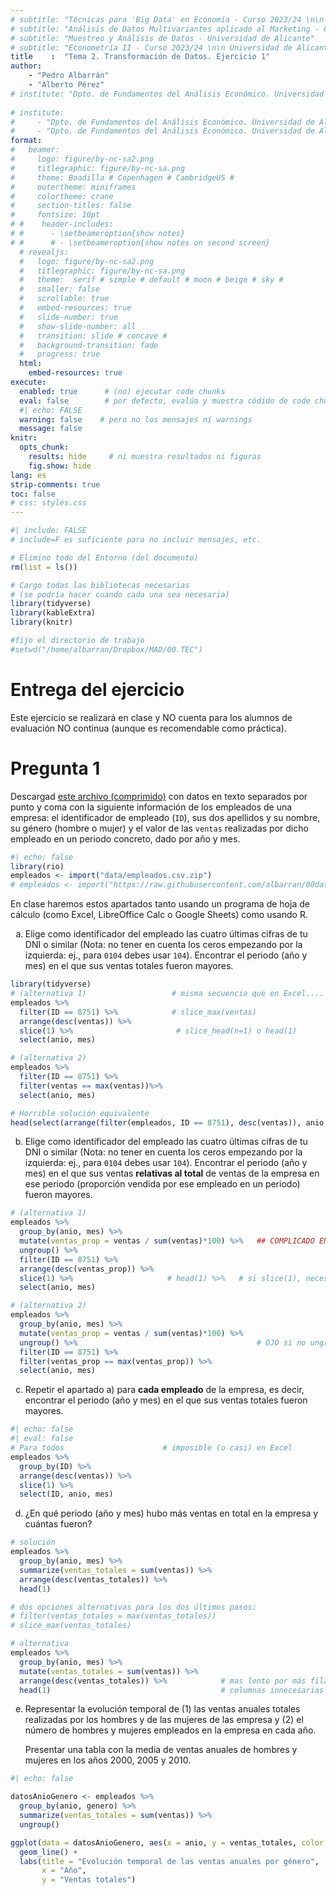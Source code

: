 ```yaml
---
# subtitle: "Técnicas para 'Big Data' en Economía - Curso 2023/24 \n\n Universidad de Alicante"
# subtitle: "Análisis de Datos Multivariantes aplicado al Marketing - Curso 2023/24 \n\n Universidad de Alicante"
# subtitle: "Muestreo y Análisis de Datos - Universidad de Alicante"
# subtitle: "Econometría II - Curso 2023/24 \n\n Universidad de Alicante"
title    :  "Tema 2. Transformación de Datos. Ejercicio 1"
author:  
    - "Pedro Albarrán"
    - "Alberto Pérez"
# institute: "Dpto. de Fundamentos del Análisis Económico. Universidad de Alicante"
   
# institute: 
#     - "Dpto. de Fundamentos del Análisis Económico. Universidad de Alicante"
#     - "Dpto. de Fundamentos del Análisis Económico. Universidad de Alicante"
format:
#   beamer:
#     logo: figure/by-nc-sa2.png
#     titlegraphic: figure/by-nc-sa.png
#     theme: Boadilla # Copenhagen # CambridgeUS #
#     outertheme: miniframes
#     colortheme: crane
#     section-titles: false
#     fontsize: 10pt
# #    header-includes:
# #      - \setbeameroption{show notes}
# #      # - \setbeameroption{show notes on second screen}
  # revealjs:
  #   logo: figure/by-nc-sa2.png
  #   titlegraphic: figure/by-nc-sa.png
  #   theme:  serif # simple # default # moon # beige # sky #
  #   smaller: false
  #   scrollable: true
  #   embed-resources: true
  #   slide-number: true
  #   show-slide-number: all
  #   transition: slide # concave # 
  #   background-transition: fade
  #   progress: true
  html: 
    embed-resources: true
execute:
  enabled: true      # (no) ejecutar code chunks
  eval: false        # por defecto, evalúa y muestra códido de code chunks
  #| echo: FALSE
  warning: false    # pero no los mensajes ni warnings
  message: false
knitr:
  opts_chunk:
    results: hide     # ni muestra resultados ni figuras
    fig.show: hide
lang: es
strip-comments: true
toc: false
# css: styles.css
---
```



```r
#| include: FALSE
# include=F es suficiente para no incluir mensajes, etc.

# Elimino todo del Entorno (del documento)
rm(list = ls())       

# Cargo todas las bibliotecas necesarias
# (se podría hacer cuando cada una sea necesaria)
library(tidyverse)
library(kableExtra)
library(knitr)

#fijo el directorio de trabajo
#setwd("/home/albarran/Dropbox/MAD/00.TEC")
```


# Entrega del ejercicio

Este ejercicio se realizará en clase y NO cuenta para los alumnos de evaluación NO continua (aunque es recomendable como práctica).


# Pregunta 1

Descargad [este archivo (comprimido)](https://raw.githubusercontent.com/albarran/00datos/main/empleados.csv.zip) con datos en texto separados por punto y coma con la siguiente información de los empleados de una empresa: el identificador de empleado (`ID`), sus dos apellidos y su nombre, su género (hombre o mujer) y el valor de las `ventas` realizadas por dicho empleado en un periodo concreto, dado por año y mes.

```r
#| echo: false
library(rio)
empleados <- import("data/empleados.csv.zip")
# empleados <- import("https://raw.githubusercontent.com/albarran/00datos/main/empleados.csv.zip")
```


En clase haremos estos apartados tanto usando un programa de hoja de cálculo (como Excel, LibreOffice Calc o Google Sheets) como usando R.

a. Elige como identificador del empleado las cuatro últimas cifras de tu DNI o similar (Nota: no tener en cuenta los ceros empezando por la izquierda: ej., para `0104` debes usar `104`). Encontrar el periodo (año y mes) en el que sus ventas totales fueron mayores.

```r
library(tidyverse)
# (alternativa 1)                   # misma secuencia que en Excel....
empleados %>%
  filter(ID == 8751) %>%            # slice_max(ventas)
  arrange(desc(ventas)) %>%    
  slice(1) %>%                       # slice_head(n=1) o head(1)
  select(anio, mes)

# (alternativa 2)
empleados %>%
  filter(ID == 8751) %>%
  filter(ventas == max(ventas))%>%    
  select(anio, mes)

# Horrible solución equivalente
head(select(arrange(filter(empleados, ID == 8751), desc(ventas)), anio, mes),1)

```


<!--
Pensar PASOS, pensar qué funciones (de las cinco) usar en cada paso

* seleccionar filas de un empledo/a

* hay que seleccionar un periodo, PERO que cumpla una **condición** (paso previo)

* filtrado de ventas == valor, o bien otra variable que tiene el máximo, o  bien directamente el máximo

* o ordenar descendente y elegir el primer valor

* OJO: ambas opciones NO son equivalente si en caso de empates: si mismo valor máximo en dos periodos, filter selecciona dos 

-->


b. Elige como identificador del empleado las cuatro últimas cifras de tu DNI o similar (Nota: no tener en cuenta los ceros empezando por la izquierda: ej., para `0104` debes usar `104`). Encontrar el periodo (año y mes) en el que sus ventas **relativas al total** de ventas de la empresa en ese periodo (proporción vendida por ese empleado en un periodo) fueron mayores.

```r
# (alternativa 1)
empleados %>%
  group_by(anio, mes) %>% 
  mutate(ventas_prop = ventas / sum(ventas)*100) %>%   ## COMPLICADO EN EXCEL
  ungroup() %>%                                        
  filter(ID == 8751) %>%
  arrange(desc(ventas_prop)) %>%  
  slice(1) %>%                     # head(1) %>%   # si slice(1), necesita ungroup()
  select(anio, mes)

# (alternativa 2)
empleados %>%
  group_by(anio, mes) %>% 
  mutate(ventas_prop = ventas / sum(ventas)*100) %>%
  ungroup() %>%                                        # OJO si no ungroup()
  filter(ID == 8751) %>%
  filter(ventas_prop == max(ventas_prop)) %>% 
  select(anio, mes)
```

<!--

PASOS: necesitamos crear una variables (ventas de i en t)/(total ventas en t)

1. si se crea después de filtrar: ventas/suma(ventas) es (ventas de i en t)/(total ventas de i)
2. si se crea antes de filtrar sin más es (ventas de i en t)/(total de ventas, de todos individuso en todos los periodos)

group_by para limitar el alcance de sum() a periodo

NO olvidar ungroup() cuando ya no necesitamos

-->


c. Repetir el apartado a) para **cada empleado** de la empresa, es decir, encontrar el periodo (año y mes) en el que sus ventas totales fueron mayores.

```r
#| echo: false
#| eval: false
# Para todos                      # imposible (o casi) en Excel
empleados %>% 
  group_by(ID) %>% 
  arrange(desc(ventas)) %>%    
  slice(1) %>%                       
  select(ID, anio, mes)
```

<!-- De manera similar, se podría hacer para ventas relativas -->

d. ¿En qué periodo (año y mes) hubo más ventas en total en la empresa y cuántas fueron?
  
```r
# solución
empleados %>% 
  group_by(anio, mes) %>%
  summarize(ventas_totales = sum(ventas)) %>%
  arrange(desc(ventas_totales)) %>%            
  head(1)

# dos opciones alternativas para los dos últimos pasos:
# filter(ventas_totales = max(ventas_totales))
# slice_max(ventas_totales)

# alternativa
empleados %>% 
  group_by(anio, mes) %>% 
  mutate(ventas_totales = sum(ventas)) %>% 
  arrange(desc(ventas_totales)) %>%            # mas lento por más filas
  head(1)                                      # columnas innecesarias
```  

<!--

Lógicamente la primera solución es mejor: queremos trabaja a nivel de empresa

nuevo conjunto de datos a nivel de empresa-periodo (con summarize), en lugar de empleado-periodo (filas redundantes)

-->

<!--
e. Encontrar los nombres y apellidos de los diez empleados con más ventas (mayor número total de ventas) entre julio de 2002 (incluido) y junio de 2006 (incluido).
```r
# solución
empleados %>%
  filter((anio == 2002 & mes >=7) | (anio>=2003 & anio<=2005) | (anio == 2006 & mes <=6)) %>%
  group_by(ID) %>% #, nombre, apellido1, apellido2) %>%      # OJO: si no se incluyen
  summarize(ventas_totales = sum(ventas)) %>% ungroup() %>%
  arrange(desc(ventas_totales)) %>% 
  head(10)

empleados %>%
  filter((anio == 2002 & mes >=7) | (anio>=2003 & anio<=2005) | (anio == 2006 & mes <=6)) %>%
  group_by(ID) %>%      # OJO: si no se incluyen
  mutate(ventas_totales = sum(ventas)) %>% ungroup() %>%
  arrange(desc(ventas_totales)) %>% 
  head(10)


# solución
empleados %>%
  filter((anio == 2002 & mes >=7) | (anio>=2003 & anio<=2005) | (anio == 2006 & mes <=6)) %>%
  group_by(ID, apellido1, apellido2, nombre) %>%      # OJO: si no se incluyen
  summarize(ventas_totales = sum(ventas)) %>% ungroup() %>%
  arrange(desc(ventas_totales)) %>% 
  head(10) 

%>% 
  select(starts_with("apellido"), nombre)


# alternativa: usar 
# slice_max(ventas_totales, n=10) 
```
-->

<!--
PASOS: primero extraer SOLO las filas del período relevante (última parte del enunciado, pero primer paso)

condición lógica: varios OR y AND

group_by: debemos incluir apellidos o no se mantienen en el summarize

si usamos mutate en lugar de summarize, no solo filas redundantes: la solución puede dar mal.

-->

e. Representar la evolución temporal de (1) las ventas anuales totales realizadas por los hombres y de las mujeres de las empresa y (2) el número de hombres y mujeres empleados en la empresa en cada año.

    Presentar una tabla con la media de ventas anuales de hombres y mujeres en los años 2000, 2005 y 2010.

```r
#| echo: false

datosAnioGenero <- empleados %>%
  group_by(anio, genero) %>%
  summarize(ventas_totales = sum(ventas)) %>%
  ungroup()

ggplot(data = datosAnioGenero, aes(x = anio, y = ventas_totales, color = genero)) +
  geom_line() +
  labs(title = "Evolución temporal de las ventas anuales por género",
       x = "Año",
       y = "Ventas totales")

```

<!--

# Pregunta 2

Cargar los datos de vuelos `flights` de la biblioteca `nycflights13`. 

Calcular para cada compañía (`carrier`) el número total de vuelos, el retraso medio en la salida, el número de destinos únicos a los que vuela, y el número de aviones únicos utilizados. Mostrar el histograma del número de destinos únicos.

```r
library(nycflights13)
df <- flights %>%
  group_by(carrier) %>%
  summarise(
    total_flights = n(), 
    mean_delay = mean(dep_delay, na.rm = TRUE),
    num_dests = n_distinct(dest), 
    num_planes = n_distinct(tailnum)
  ) %>%
  arrange(desc(total_flights))
df


table(df$num_dests)
hist(df$num_dests)
hist(df$num_dests, breaks = c(-1:6,seq(10,70,1)))

# ggplot(data = df) +
#   geom_histogram(aes(x = num_dests))
```

-->

<!--

group_by + summarize: pasamos de datos a nivel de vuelo a datos (información) a nivel de compañía

-->

<!--
5. Usando el conjunto de datos obtenido en el apartado anterior, obtener los siguientes gráficos:

    * Un gráfico de caja (`boxplot`) del retraso medio.
    
    * Un histograma del número de aviones.
    
    * La densidad del número total de vuelos.
    
```r
ggplot(data = df) +
  geom_boxplot(aes(y = mean_delay))
#boxplot(df$mean_delay)

ggplot(data = df) +
  geom_histogram(aes(x = num_planes))
#hist(df$num_planes)

ggplot(data = df) +
  geom_density(aes(x = total_flights))
#plot(density(df$total_flights))
```
-->


<!--
# Pregunta 2

* Elegir UN conjunto de datos de la web Gapminder, [aquí](http://www.gapminder.org/data/). Descargar los datos en formato .xlsx y leerlos en R. Por ejemplo, "Consumption CO2 emissions (millions tonnes)" y "Expenditure per student, tertiary (% of GDP per person)".

```r
#| echo: false
library(tidyverse)
library(rio)
expend <- import("data/expenditure_per_student_tertiary_percent_of_gdp_per_person.csv")
co2    <- import("data/co2_cons.csv")

expend <- import("data/expenditure_per_student_tertiary_percent_of_gdp_per_person.csv", header = TRUE)
co2    <- import("data/co2_cons.csv", header = TRUE)

expend <- read_csv("data/expenditure_per_student_tertiary_percent_of_gdp_per_person.csv")
co2    <- read_csv("data/co2_cons.csv")
```

* Transformar el conjunto de datos a una tabla de datos ordenados con tres variables: país, año y valor de la variable que habéis elegido.

    * NOTA: prestad atención a los tipos de las variables!

```r
#| echo: false
expendLargo <- expend %>% 
  pivot_longer(-country, names_to = "year", values_to= "gasto")

expendLargo <- expendLargo %>%
  mutate(year = parse_number(year))
```

```r
#| echo: false
# problemas al pivotar porque en algunos años  
# se tiene 2k o 2M en lugar de dos mil o dos millones
co2Largo <- co2 %>% pivot_longer(cols =  -country,
                                  names_to = "year",
                                  values_to = "co2",
                    #              values_transform = as.character) %>%
                    #mutate(year = (parse_number(year)))
                    values_transform = as.numeric)
```

* Representar la evolución temporal de la variable con `ggplot`, usando el color para distinguir entre estos países: "India", "Finland", "Argentina", "Spain", "Angola" y "Canada". Explicar *brevemente* si preferís los datos originales o los ordenados para el gráfico.

```r
#| echo: false
#| eval: false
expendLargo %>% 
  filter(country %in% c("India", "Finland", "Argentina", "Spain", "Angola", "Canada")) %>% 
  filter(year > 1990) %>%
  ggplot(aes(x=year, y=gasto)) +
  geom_line(aes(color=country))
```

```r
#| echo: false
#| eval: false
co2Largo %>% 
  filter(country %in% c("India", "Finland", "Argentina", "Spain", "Angola", "Canada")) %>% 
  filter(year > 1990) %>%
  ggplot(aes(x=year, y=co2)) +
  geom_line(aes(color=country))
```
-->


<!--
# Pregunta 2

El archivo [ChaseBank.csv](https://raw.githubusercontent.com/albarran/00datos/main/ChaseBank.csv) incluye un registro de cada sucursal de Chase Bank en EE.UU., con la siguiente información:

| **Variable**          | **Descripción**                                      |
|-----------------------|------------------------------------------------------|
| `Institution Name`    | Nombre de la institución                             |
| `Main Office`         | = 1 si es la oficina principal del banco             |
| `Branch Name`         | Nombre de la sucursal                                |
| `Branch Number`       | Identificador de la sucursal                         |
| `Established Date`    | Fecha de establecimiento de la sucursal              |
| `Acquired Date`       | Fecha de adquisición por JP Morgan Chase (si aplica) |
| `Street Address`      | Dirección de la sucursal                             |
| `City`                | Ciudad de la sucursal                                |
| `County`              | Condado de la sucursal                               |
| `State`               | Estado de la sucursal                                |
| `Zipcode`             | Código postal de la sucursal                         |
| `Latitude`            | Coordenada de latitud de la ubicación de la sucursal |
| `Longitude`           | Coordenada de longitud de la ubicación de la sucursal|
| `XXXX Deposits`       | Depósitos en la sucursal durante el año XXXX (en $)  |


Para todos los análisis siempre excluimos la oficina principal. NOTAD que en R, los nombres de las columnas con espacios se escriben entre `` ` ``; por ejemplo, `` `Main Office` ``.

```r
#| echo: false
#| eval: false
library(rio)
library(tidyverse)

ChaseBank <- import("https://raw.githubusercontent.com/albarran/00datos/main/ChaseBank.csv") %>% 
              filter(`Main Office` == 0) 
```

a. Presenta una tabla con el nombre, ciudad y estado de las tres oficinas con más depósitos en cada año. 

```r
#| echo: false
#| eval: false
ChaseBank %>% 
  pivot_longer(cols = starts_with("20"), 
               names_to = "year", values_to = "deposits") %>% 
  mutate(year = parse_number(year)) %>% 
  group_by(year) %>% 
  arrange(desc(deposits)) %>% 
  slice_head(n = 3) %>%
  select(`Branch Name`, City, State, year, deposits)
```


a. En cada año, ¿qué sucursal ha tenido la mayor tasa de crecimiento en la cantidad total de depósitos (respecto al anterior)? 

    * NOTA: en R, la función `lag()` permite acceder al valor de la fila anterior.

```r
#| echo: false

ChaseBankLargo <- ChaseBank %>% 
  select(`Branch Name`, `Branch Number`, City:Zipcode, starts_with("20")) %>% 
  pivot_longer(cols = starts_with("20"), 
               names_to = "year", values_to = "deposits") %>% 
  mutate(year = parse_number(year)) 

ChaseBankLargo2 <- 
  ChaseBankLargo %>% 
    group_by(`Branch Number`) %>% 
    arrange(`Branch Number`, year) %>%
    mutate(tasa_crecim = 
             if_else(lag(deposits)==0, 
                     NA, 
                     100*(deposits - lag(deposits)) / lag(deposits)))

ChaseBankLargo2 %>%
   group_by(year) %>%
   arrange(desc(tasa_crecim)) %>% 
   slice_head(n=1)


ChaseBankLargo2 %>%
  group_by(`Branch Name`, City, State) %>%
  summarise(media_tasa  = mean(tasa_crecim, na.rm = TRUE)) %>%
  ungroup() %>%
  arrange(desc(media_tasa))  %>% 
   slice_head(n=1)
```


b. ¿Qué sucursal ha tenido un mayor crecimiento en los depósitos acumulado en todo este periodo? ¿Y crecimiento medio anual?






¿Qué sucursal bancaria ha tenido mayor tasa de crecimiento anual (respecto al año anterior) en los depósitos? ¿Qué sucursal ha tenido mayor tasa media de crecimiento anual en este periodo?

    * NOTA: en R, la función `lag()` permite acceder al valor de la fila anterior.

```r
#| echo: false
#| eval: false
ChaseBank2 <- ChaseBank %>% 
  select(`Branch Name`, `Branch Number`, City:Zipcode, starts_with("20")) %>% 
  pivot_longer(cols = starts_with("20"), 
               names_to = "year", values_to = "deposits") %>% 
  mutate(year = parse_number(year)) %>% 
  group_by(`Branch Number`) %>% 
  arrange(`Branch Number`, year) %>%
  mutate(deposits = if_else(deposits == 0, NA, deposits),
    tasa_crecim = 100*(deposits - lag(deposits)) / lag(deposits))


 ChaseBank2 %>%
   group_by(year) %>%
   arrange(desc(tasa_crecim)) %>% 
   slice_head(n=1)


 ChaseBank2 %>%
   group_by(`Branch Name`, City, State) %>%
  summarise(media_tasa  = mean(tasa_crecim, na.rm = TRUE)) %>%
  arrange(desc(media_tasa))


 
```

```r
temp <- ChaseBank2 %>% filter(max(deposits==0)==T)
```


   a.3. Para cada estado, ¿cuál es la oficina en que más dinero depositaron los clientes en cada año? 



b. Para cada estado, queremos saber:
  b.1. ¿cuántas sucursales bancarias hay?
  b.2. ¿cuál ha sido el crecimiento anual medio de los depósitos?
  b.3. Representar gráficamente la cantidad de depósitos en el tiempo para cada estado.

-->